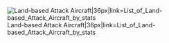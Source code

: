 [[File:Land-based_Attack_Aircraft_Icon.png|Land-based Attack Aircraft|36px|link=List_of_Land-based_Attack_Aircraft_by_stats]]